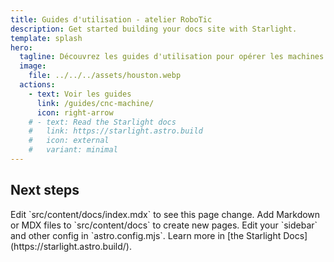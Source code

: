 ```yaml
---
title: Guides d'utilisation - atelier RoboTic
description: Get started building your docs site with Starlight.
template: splash
hero:
  tagline: Découvrez les guides d'utilisation pour opérer les machines de l'atelier RoboTic
  image:
    file: ../../../assets/houston.webp
  actions:
    - text: Voir les guides
      link: /guides/cnc-machine/
      icon: right-arrow
    # - text: Read the Starlight docs
    #   link: https://starlight.astro.build
    #   icon: external
    #   variant: minimal
---
```



## Next steps

<CardGrid stagger>
	<Card title="Update content" icon="pencil">
		Edit `src/content/docs/index.mdx` to see this page change.
	</Card>
	<Card title="Add new content" icon="add-document">
		Add Markdown or MDX files to `src/content/docs` to create new pages.
	</Card>
	<Card title="Configure your site" icon="setting">
		Edit your `sidebar` and other config in `astro.config.mjs`.
	</Card>
	<Card title="Read the docs" icon="open-book">
		Learn more in [the Starlight Docs](https://starlight.astro.build/).
	</Card>
</CardGrid>
